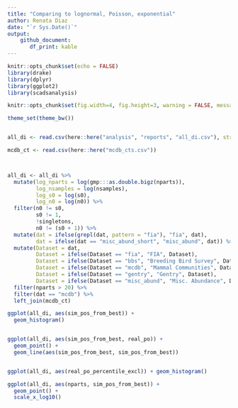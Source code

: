 ```yaml
---
title: "Comparing to lognormal, Poisson, exponential"
author: Renata Diaz
date: "`r Sys.Date()`"
output: 
    github_document:
       df_print: kable
---
```


```r
knitr::opts_chunk$set(echo = FALSE)
library(drake)
library(dplyr)
library(ggplot2)
library(scadsanalysis)

knitr::opts_chunk$set(fig.width=4, fig.height=3, warning = FALSE, message = FALSE) 

theme_set(theme_bw())


all_di <- read.csv(here::here("analysis", "reports", "all_di.csv"), stringsAsFactors = F)

mcdb_ct <- read.csv(here::here("mcdb_cts.csv"))



all_di <- all_di %>%
  mutate(log_nparts = log(gmp:::as.double.bigz(nparts)),
         log_nsamples = log(nsamples),
         log_s0 = log(s0),
         log_n0 = log(n0)) %>%
  filter(n0 != s0,
         s0 != 1,
         !singletons,
         n0 != (s0 + 1)) %>%
  mutate(dat = ifelse(grepl(dat, pattern = "fia"), "fia", dat),
         dat = ifelse(dat == "misc_abund_short", "misc_abund", dat)) %>%
  mutate(Dataset = dat,
         Dataset = ifelse(Dataset == "fia", "FIA", Dataset),
         Dataset = ifelse(Dataset == "bbs", "Breeding Bird Survey", Dataset),
         Dataset = ifelse(Dataset == "mcdb", "Mammal Communities", Dataset),
         Dataset = ifelse(Dataset == "gentry", "Gentry", Dataset),
         Dataset = ifelse(Dataset == "misc_abund", "Misc. Abundance", Dataset)) %>%
  filter(nparts > 20) %>%
  filter(dat == "mcdb") %>%
  left_join(mcdb_ct)
```


```r

ggplot(all_di, aes(sim_pos_from_best)) +
  geom_histogram()


ggplot(all_di, aes(sim_pos_from_best, real_po)) +
  geom_point() +
  geom_line(aes(sim_pos_from_best, sim_pos_from_best)) 


ggplot(all_di, aes(real_po_percentile_excl)) + geom_histogram()

ggplot(all_di, aes(nparts, sim_pos_from_best)) +
  geom_point() +
  scale_x_log10()

```
